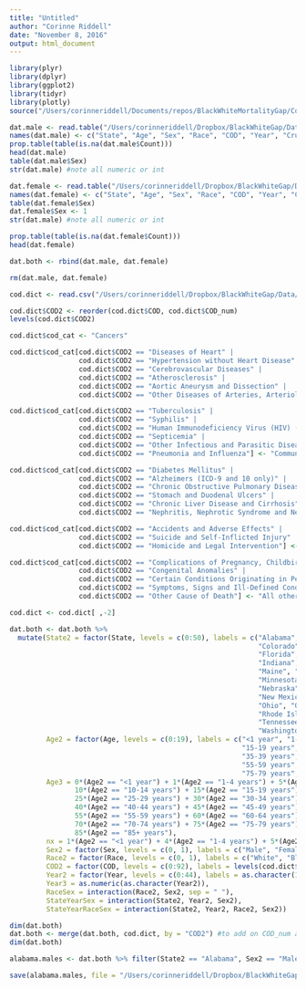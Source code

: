 ```yaml
---
title: "Untitled"
author: "Corinne Riddell"
date: "November 8, 2016"
output: html_document
---
```


```r
library(plyr)
library(dplyr)
library(ggplot2)
library(tidyr)
library(plotly)
source("/Users/corinneriddell/Documents/repos/BlackWhiteMortalityGap/Code/life_expectancy_functions.R")
```

```r
dat.male <- read.table("/Users/corinneriddell/Dropbox/BlackWhiteGap/Data/males_export.txt", header = T, sep="\t", na.strings = " ")
names(dat.male) <- c("State", "Age", "Sex", "Race", "COD", "Year", "Crude_Rate", "Count", "Population")
prop.table(table(is.na(dat.male$Count)))
head(dat.male)
table(dat.male$Sex)
str(dat.male) #note all numeric or int

dat.female <- read.table("/Users/corinneriddell/Dropbox/BlackWhiteGap/Data/female_export.txt", header = T, sep="\t", na.strings = " ")
names(dat.female) <- c("State", "Age", "Sex", "Race", "COD", "Year", "Crude_Rate", "Count", "Population")
table(dat.female$Sex)
dat.female$Sex <- 1
str(dat.male) #note all numeric or int

prop.table(table(is.na(dat.female$Count)))
head(dat.female)

dat.both <- rbind(dat.male, dat.female)

rm(dat.male, dat.female)
```

```r
cod.dict <- read.csv("/Users/corinneriddell/Dropbox/BlackWhiteGap/Data/COD_dictionary.csv")

cod.dict$COD2 <- reorder(cod.dict$COD, cod.dict$COD_num)
levels(cod.dict$COD2)

cod.dict$cod_cat <- "Cancers"

cod.dict$cod_cat[cod.dict$COD2 == "Diseases of Heart" | 
                 cod.dict$COD2 == "Hypertension without Heart Disease" |
                 cod.dict$COD2 == "Cerebrovascular Diseases" |  
                 cod.dict$COD2 == "Atherosclerosis" |  
                 cod.dict$COD2 == "Aortic Aneurysm and Dissection" | 
                 cod.dict$COD2 == "Other Diseases of Arteries, Arterioles, Capillaries"] <- "Cardiovascular"

cod.dict$cod_cat[cod.dict$COD2 == "Tuberculosis" | 
                 cod.dict$COD2 == "Syphilis" |
                 cod.dict$COD2 == "Human Immunodeficiency Virus (HIV) (1987+)" |  
                 cod.dict$COD2 == "Septicemia" |  
                 cod.dict$COD2 == "Other Infectious and Parasitic Diseases" | 
                 cod.dict$COD2 == "Pneumonia and Influenza"] <- "Communicable"

cod.dict$cod_cat[cod.dict$COD2 == "Diabetes Mellitus" | 
                 cod.dict$COD2 == "Alzheimers (ICD-9 and 10 only)" |
                 cod.dict$COD2 == "Chronic Obstructive Pulmonary Disease and Allied Cond" |  
                 cod.dict$COD2 == "Stomach and Duodenal Ulcers" |  
                 cod.dict$COD2 == "Chronic Liver Disease and Cirrhosis" | 
                 cod.dict$COD2 == "Nephritis, Nephrotic Syndrome and Nephrosis"] <- "Non-communicable" 

cod.dict$cod_cat[cod.dict$COD2 == "Accidents and Adverse Effects" | 
                 cod.dict$COD2 == "Suicide and Self-Inflicted Injury" |
                 cod.dict$COD2 == "Homicide and Legal Intervention"] <- "Injuries" 

cod.dict$cod_cat[cod.dict$COD2 == "Complications of Pregnancy, Childbirth, Puerperium" | 
                 cod.dict$COD2 == "Congenital Anomalies" |
                 cod.dict$COD2 == "Certain Conditions Originating in Perinatal Period" |  
                 cod.dict$COD2 == "Symptoms, Signs and Ill-Defined Conditions" |  
                 cod.dict$COD2 == "Other Cause of Death"] <- "All other causes" 

cod.dict <- cod.dict[ ,-2]
```


```r
dat.both <- dat.both %>%
  mutate(State2 = factor(State, levels = c(0:50), labels = c("Alabama", "Alaska", "Arizona", "Arkansas","California",
                                                             "Colorado", "Connecticut", "Delaware", "Washington DC",
                                                             "Florida", "Georgia", "Hawaii","Idaho", "Illinois", 
                                                             "Indiana","Iowa", "Kansas", "Kentucky", "Louisiana", 
                                                             "Maine", "Maryland", "Massachusetts", "Michigan", 
                                                             "Minnesota", "Mississippi","Missouri", "Montana", 
                                                             "Nebraska", "Nevada", "New Hampshire", "New Jersey",
                                                             "New Mexico", "New York","North Carolina","North Dakota",
                                                             "Ohio", "Oklahoma","Oregon", "Pennsylvania", 
                                                             "Rhode Island", "South Carolina", "South Dakota", 
                                                             "Tennessee", "Texas", "Utah", "Vermont", "Virginia",
                                                             "Washington", "West Virginia", "Wisconsin", "Wyoming")), 
         Age2 = factor(Age, levels = c(0:19), labels = c("<1 year", "1-4 years", "5-9 years", "10-14 years", 
                                                         "15-19 years", "20-24 years", "25-29 years", "30-34 years",
                                                         "35-39 years", "40-44 years", "45-49 years", "50-54 years", 
                                                         "55-59 years", "60-64 years", "65-69 years", "70-74 years", 
                                                         "75-79 years", "80-84 years","85+ years", "Unknown"), ordered = T),
         Age3 = 0*(Age2 == "<1 year") + 1*(Age2 == "1-4 years") + 5*(Age2 == "5-9 years") +
                10*(Age2 == "10-14 years") + 15*(Age2 == "15-19 years") + 20*(Age2 == "20-24 years") + 
                25*(Age2 == "25-29 years") + 30*(Age2 == "30-34 years") + 35*(Age2 == "35-39 years") +
                40*(Age2 == "40-44 years") + 45*(Age2 == "45-49 years") + 50*(Age2 == "50-54 years") + 
                55*(Age2 == "55-59 years") + 60*(Age2 == "60-64 years") + 65*(Age2 == "65-69 years") +   
                70*(Age2 == "70-74 years") + 75*(Age2 == "75-79 years") + 80*(Age2 == "80-84 years") + 
                85*(Age2 == "85+ years"),
         nx = 1*(Age2 == "<1 year") + 4*(Age2 == "1-4 years") + 5*(Age2 != "<1 year" & Age2 != "1-4 years"),
         Sex2 = factor(Sex, levels = c(0, 1), labels = c("Male", "Female")),
         Race2 = factor(Race, levels = c(0, 1), labels = c("White", "Black")),
         COD2 = factor(COD, levels = c(0:92), labels = levels(cod.dict$COD2)), 
         Year2 = factor(Year, levels = c(0:44), labels = as.character(1969:2013)),
         Year3 = as.numeric(as.character(Year2)),
         RaceSex = interaction(Race2, Sex2, sep = " "),
         StateYearSex = interaction(State2, Year2, Sex2),
         StateYearRaceSex = interaction(State2, Year2, Race2, Sex2))

dim(dat.both)
dat.both <- merge(dat.both, cod.dict, by = "COD2") #to add on COD_num and cod_cat
dim(dat.both)
```

```r
alabama.males <- dat.both %>% filter(State2 == "Alabama", Sex2 == "Male")

save(alabama.males, file = "/Users/corinneriddell/Dropbox/BlackWhiteGap/Data/alabama_males_granular.Rdata")
```

